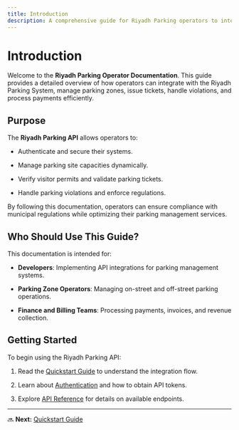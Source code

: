 ```yaml
---
title: Introduction
description: A comprehensive guide for Riyadh Parking operators to integrate, manage, and optimize their parking services.
---
```


# Introduction

Welcome to the **Riyadh Parking Operator Documentation**. This guide provides a detailed overview of how operators can integrate with the Riyadh Parking System, manage parking zones, issue tickets, handle violations, and process payments efficiently.

## Purpose

The **Riyadh Parking API** allows operators to:

* Authenticate and secure their systems.

* Manage parking site capacities dynamically.

* Verify visitor permits and validate parking tickets.

* Handle parking violations and enforce regulations.

By following this documentation, operators can ensure compliance with municipal regulations while optimizing their parking management services.

## Who Should Use This Guide?

This documentation is intended for:

* **Developers**: Implementing API integrations for parking management systems.

* **Parking Zone Operators**: Managing on-street and off-street parking operations.

* **Finance and Billing Teams**: Processing payments, invoices, and revenue collection.

## Getting Started

To begin using the Riyadh Parking API:

1. Read the [Quickstart Guide](./quickstart.mdx) to understand the integration flow.

2. Learn about [Authentication](./authentication.mdx) and how to obtain API tokens.

3. Explore [API Reference](./api-reference/introduction.mdx) for details on available endpoints.

***

🔜 **Next:** [Quickstart Guide](./quickstart.mdx)